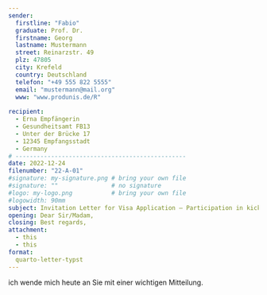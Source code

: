 ```yaml
---
sender:
  firstline: "Fabio"
  graduate: Prof. Dr.
  firstname: Georg
  lastname: Mustermann
  street: Reinarzstr. 49
  plz: 47805
  city: Krefeld
  country: Deutschland
  telefon: "+49 555 822 5555"
  email: "mustermann@mail.org"
  www: "www.produnis.de/R"
  
recipient:
  - Erna Empfängerin
  - Gesundheitsamt FB13
  - Unter der Brücke 17
  - 12345 Empfangsstadt
  - Germany
# ------------------------------------------------  
date: 2022-12-24
filenumber: "22-A-01"
#signature: my-signature.png # bring your own file 
#signature: ""               # no signature
#logo: my-logo.png           # bring your own file 
#logowidth: 90mm
subject: Invitation Letter for Visa Application – Participation in kick-Off Meeting
opening: Dear Sir/Madam,
closing: Best regards,
attachment:
  - this
  - this
format:
  quarto-letter-typst
---
```



ich wende mich heute an Sie mit einer wichtigen Mitteilung.




